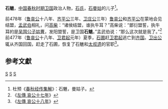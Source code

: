 {{Infobox 先秦人物
|名称= 石魋
|名= 魋
|氏= [[石氏|石氏]]
|官位= [[卫国|卫国]]大夫 
|谥号= 昭
|国家= [[卫国|卫国]]
|别称=
|父= [[石曼姑|石曼姑]]
}}
'''石魋'''，[[中国|中国]][[春秋时期|春秋时期]][[卫国|卫国]]政治人物，[[石氏|石氏]]，[[石曼姑|石曼姑]]的儿子<ref>杜预《[[春秋经传集解|春秋经传集解]]》：石魋，曼姑子。</ref>。

前478年（[[鲁哀公|鲁哀公]]十八年、[[齐平公|齐平公]]三年、[[衛莊公_(蒯聵)|卫庄公]]三年）[[鲁哀公|鲁哀公]]和[[齐平公|齐平公]]在蒙地会见结盟，[[孟武伯|孟武伯]]相礼，问[[高柴|高柴]]：“诸侯结盟，谁执牛耳？”高柴说：“鄫衍盟誓，执牛耳的是[[吴国|吴国]][[王子姑曹|公子姑曹]]，发阳盟誓，是卫国'''石魋'''。”孟武伯说：“那么这次就是我了。”<ref>《[[s:春秋左氏傳/哀公|左傳 哀公十七年]]》</ref>前477年（[[鲁哀公|鲁哀公]]十八年、[[卫君起|卫君起]]元年）夏季，[[石圃|石圃]]赶[[卫君起|卫君起]]逃亡到[[齐国|齐国]]。[[卫出公|卫出公]]辄从齐国回国，赶走了石圃，恢复了石魋和[[太叔遗|太叔遗]]的官职<ref>《[[s:春秋左氏傳/哀公|左傳 哀公十八年]]》</ref>。

==参考文獻==
{{reflist}}

[[Category:春秋人|S]]
[[Category:春秋战国军事人物|S]]
[[Category:卫国官员|S]]